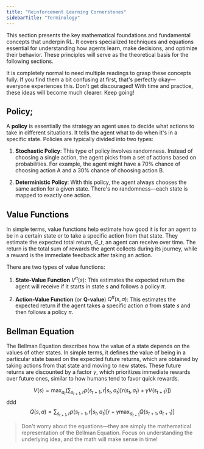 ```yaml
---
title: "Reinforcement Learning Cornerstones"
sidebarTitle: "Terminology"
---
```


This section presents the key mathematical foundations and fundamental concepts that underpin RL. It covers specialized techniques and equations essential for understanding how agents learn, make decisions, and optimize their behavior. These principles will serve as the theoretical basis for the following sections.

<Tip>
  It is completely normal to need multiple readings to grasp these concepts fully. If you find them a bit confusing at first, that's perfectly okay—everyone experiences this. Don't get discouraged! With time and practice, these ideas will become much clearer. Keep going!
</Tip>

## <Icon icon="brain-circuit" />  Policy;

A **policy** is essentially the strategy an agent uses to decide what actions to take in different situations. It tells the agent what to do when it's in a specific state. Policies are typically divided into two types:

1. **Stochastic Policy**: This type of policy involves randomness. Instead of choosing a single action, the agent picks from a set of actions based on probabilities. For example, the agent might have a 70% chance of choosing action A and a 30% chance of choosing action B.

2. **Deterministic Policy**: With this policy, the agent always chooses the same action for a given state. There's no randomness—each state is mapped to exactly one action.

## <Icon icon="brain-circuit" /> Value Functions

In simple terms, value functions help estimate how good it is for an agent to be in a certain state or to take a specific action from that state. They estimate the expected total return, $G\_t$​, an agent can receive over time. The return is the total sum of rewards the agent collects during its journey, while a reward is the immediate feedback after taking an action.

There are two types of value functions:

1. **State-Value Function** $V^{\pi}(s)$​: This estimates the expected return the agent will receive if it starts in state $s$ and follows a policy  $\pi$.

2. **Action-Value Function** (or **Q-value**) $Q^{\pi}(s, a)$​: This estimates the expected return if the agent takes a specific action $a$ from state $s$ and then follows a policy $\pi$.


## <Icon icon="brain-circuit" /> Bellman Equation

The Bellman Equation describes how the value of a state depends on the values of other states. In simple terms, it defines the value of being in a particular state based on the expected future returns, which are obtained by taking actions from that state and moving to new states. These future returns are discounted by a factor $\gamma$,  which prioritizes immediate rewards over future ones, similar to how humans tend to favor quick rewards.

$$
V(s) = \max_{a_t} \left( \sum_{s_{t+1}, r} p(s_{t+1}, r|s_t, a_t) [r(s_t, a_t) + \gamma V(s_{t+1})] \right)
$$
ddd
$$
 Q(s, a) = \sum_{s_{t+1}, r} p(s_{t+1}, r|s_t, a_t) [r + \gamma \max_{a_{t+1}} Q(s_{t+1}, a_{t+1})]
$$

> Don't worry about the equations—they are simply the mathematical representation of the Bellman Equation. Focus on understanding the underlying idea, and the math will make sense in time! 